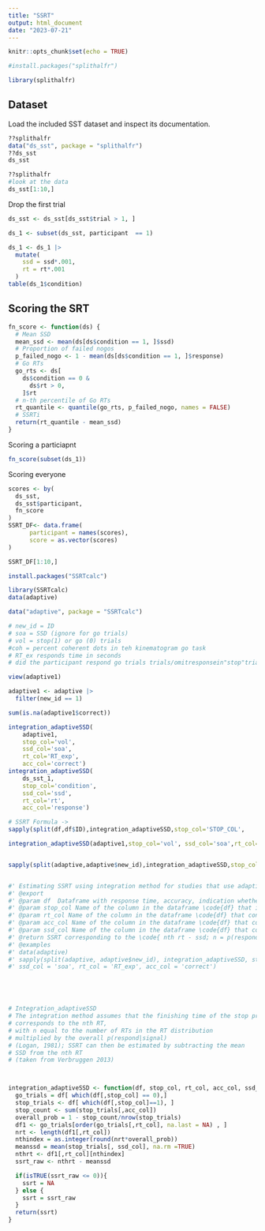 ```yaml
---
title: "SSRT"
output: html_document
date: "2023-07-21"
---
```


```r
knitr::opts_chunk$set(echo = TRUE)
```

```r
#install.packages("splithalfr")

library(splithalfr)
```

## Dataset
Load the included SST dataset and inspect its documentation.

```r


??splithalfr
data("ds_sst", package = "splithalfr")
??ds_sst
ds_sst

??splithalfr
#look at the data
ds_sst[1:10,]
```

Drop the first trial
```r
ds_sst <- ds_sst[ds_sst$trial > 1, ]

ds_1 <- subset(ds_sst, participant  == 1)

ds_1 <- ds_1 |>
  mutate(
    ssd = ssd*.001,
    rt = rt*.001
  )
table(ds_1$condition)
```

## Scoring the SRT
```r
fn_score <- function(ds) { 
  # Mean SSD
  mean_ssd <- mean(ds[ds$condition == 1, ]$ssd)
  # Proportion of failed nogos
  p_failed_nogo <- 1 - mean(ds[ds$condition == 1, ]$response)
  # Go RTs
  go_rts <- ds[
    ds$condition == 0 &
      ds$rt > 0,
    ]$rt
  # n-th percentile of Go RTs
  rt_quantile <- quantile(go_rts, p_failed_nogo, names = FALSE)
  # SSRTi
  return(rt_quantile - mean_ssd)
}
```

Scoring a particiapnt 
```r
fn_score(subset(ds_1))
```

Scoring everyone
```r
scores <- by(
  ds_sst,
  ds_sst$participant,
  fn_score
)
SSRT_DF<- data.frame(
      participant = names(scores),
      score = as.vector(scores)
)

SSRT_DF[1:10,]
```


```r
install.packages("SSRTcalc")

library(SSRTcalc)
data(adaptive)

data("adaptive", package = "SSRTcalc")

# new_id = ID
# soa = SSD (ignore for go trials)
# vol = stop(1) or go (0) trials
#coh = percent coherent dots in teh kinematogram go task
# RT_ex responds time in seconds
# did the participant respond go trials trials/omitresponsein"stop"trials(1)ornot(0)?

view(adaptive1)

adaptive1 <- adaptive |>
  filter(new_id == 1)

sum(is.na(adaptive1$correct))

integration_adaptiveSSD(
    adaptive1,
    stop_col='vol', 
    ssd_col='soa',
    rt_col='RT_exp',
    acc_col='correct')
integration_adaptiveSSD(
    ds_sst_1,
    stop_col='condition',          
    ssd_col='ssd',
    rt_col='rt',
    acc_col='response')

# SSRT Formula ->    
sapply(split(df,df$ID),integration_adaptiveSSD,stop_col='STOP_COL',          ssd_col='SSD_COL',rt_col='RT_COL',acc_col='CORRECT')

integration_adaptiveSSD(adaptive1,stop_col='vol', ssd_col='soa',rt_col='RT_exp',acc_col='correct')


sapply(split(adaptive,adaptive$new_id),integration_adaptiveSSD,stop_col='vol', ssd_col='soa',rt_col='RT_exp',acc_col='correct')


#' Estimating SSRT using integration method for studies that use adaptive (increasing/decreasing by a given increment) stop-signal delays.
#' @export
#' @param df  Dataframe with response time, accuracy, indication whether trial is stop or go, and delays for a given trial.
#' @param stop_col Name of the column in the dataframe \code{df} that indicates whether a given trial is a "stop" or a "go" trial ( 0 = go, 1 = stop)
#' @param rt_col Name of the column in the dataframe \code{df} that contains response time in seconds
#' @param acc_col Name of the column in the dataframe \code{df} that contains accuracy of inhibition ( 0 = incorrect, 1 = correct)
#' @param ssd_col Name of the column in the dataframe \code{df} that contains stop-signal delays
#' @return SSRT corresponding to the \code{ nth rt - ssd; n = p(respond|signal)*number of goRTs}
#' @examples
#' data(adaptive)
#' sapply(split(adaptive, adaptive$new_id), integration_adaptiveSSD, stop_col = 'vol',
#' ssd_col = 'soa', rt_col = 'RT_exp', acc_col = 'correct')





# Integration_adaptiveSSD
# The integration method assumes that the finishing time of the stop process
# corresponds to the nth RT,
# with n equal to the number of RTs in the RT distribution
# multiplied by the overall p(respond|signal)
# (Logan, 1981); SSRT can then be estimated by subtracting the mean
# SSD from the nth RT
# (taken from Verbruggen 2013)



integration_adaptiveSSD <- function(df, stop_col, rt_col, acc_col, ssd_col) {
  go_trials = df[ which(df[,stop_col] == 0),]
  stop_trials <- df[ which(df[,stop_col]==1), ]
  stop_count <- sum(stop_trials[,acc_col])
  overall_prob = 1 - stop_count/nrow(stop_trials)
  df1 <- go_trials[order(go_trials[,rt_col], na.last = NA) , ]
  nrt <- length(df1[,rt_col])
  nthindex = as.integer(round(nrt*overall_prob))
  meanssd = mean(stop_trials[, ssd_col], na.rm =TRUE)
  nthrt <- df1[,rt_col][nthindex]
  ssrt_raw <- nthrt - meanssd

  if(isTRUE(ssrt_raw <= 0)){
    ssrt = NA
  } else {
    ssrt = ssrt_raw
  }
  return(ssrt)
}


```





